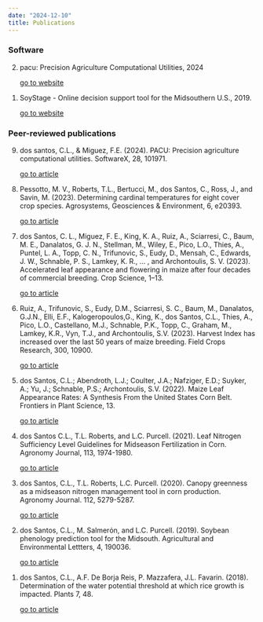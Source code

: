```yaml
---
date: "2024-12-10"
title: Publications
---
```


### Software

<ol reversed>

<li>

pacu: Precision Agriculture Computational Utilities, 2024

<a target="_blank" class="button-react" href="https://github.com/cldossantos/pacu"> go to website</a>

</li>


<li>

SoyStage - Online decision support tool for the Midsouthern U.S., 2019.

<a target="_blank" class="button-react" href="https://soystage.uark.edu/"> go to website</a>

</li>
</ol>

### Peer-reviewed publications

<ol reversed>

<li>

dos santos, C.L., & Miguez, F.E. (2024). PACU: Precision agriculture computational utilities. SoftwareX, 28, 101971.

<a class="button-react"  target="_blank" href="https://authors.elsevier.com/sd/article/S2352-7110(24)00341-8"> go to article</a>

</li>

<li>

Pessotto, M. V., Roberts, T.L., Bertucci, M., dos Santos, C., Ross, J., and Savin, M. (2023). Determining cardinal temperatures for eight cover crop species. Agrosystems, Geosciences & Environment, 6, e20393.

<a class="button-react"  target="_blank" href="https://acsess.onlinelibrary.wiley.com/doi/10.1002/agg2.20393"> go to article</a>

</li>

<li>

dos Santos, C. L., Miguez, F. E., King, K. A., Ruiz, A., Sciarresi, C., Baum, M. E., Danalatos, G. J. N., Stellman, M., Wiley, E., Pico, L.O., Thies, A., Puntel, L. A., Topp, C. N., Trifunovic, S., Eudy, D., Mensah, C., Edwards, J. W., Schnable, P. S., Lamkey, K. R., … , and Archontoulis, S. V. (2023). Accelerated leaf appearance and flowering in maize after four decades of commercial breeding. Crop Science, 1–13.

<a class="button-react"  target="_blank" href="https://acsess.onlinelibrary.wiley.com/doi/full/10.1002/csc2.21044"> go to article</a>

</li>

<li>

Ruiz, A., Trifunovic, S., Eudy, D.M., Sciarresi, S. C., Baum, M., Danalatos, G.J.N., Elli, E.F., Kalogeropoulos,G., King, K., dos Santos, C.L., Thies, A., Pico, L.O., Castellano, M.J., Schnable, P.K., Topp, C., Graham, M., Lamkey, K.R., Vyn, T.J., and Archontoulis, S.V. (2023). Harvest Index has increased over the last 50 years of maize breeding. Field Crops Research, 300, 10900.

<a class="button-react"  target="_blank" href="https://www.sciencedirect.com/science/article/pii/S0378429023001843"> go to article</a>

</li>

<li>

dos Santos, C.L.; Abendroth, L.J.; Coulter, J.A.; Nafziger, E.D.; Suyker, A.; Yu, J.; Schnable, P.S.; Archontoulis, S.V. (2022). Maize Leaf Appearance Rates: A Synthesis From the United States Corn Belt. Frontiers in Plant Science, 13.

<a class="button-react"  target="_blank" href="https://www.frontiersin.org/articles/10.3389/fpls.2022.872738/full"> go to article</a>

</li>

<li>

<p class="light flow-text">

dos Santos C.L., T.L. Roberts, and L.C. Purcell. (2021). Leaf Nitrogen Sufficiency Level Guidelines for Midseason Fertilization in Corn. Agronomy Journal, 113, 1974-1980.

<a class="button-react" target="_blank" href="https://acsess.onlinelibrary.wiley.com/doi/pdf/10.1002/agj2.20526"> go to article</a>

</li>

<li>

dos Santos, C.L., T.L. Roberts, L.C. Purcell. (2020). Canopy greenness as a midseason nitrogen management tool in corn production. Agronomy Journal. 112, 5279-5287.

<a class="button-react"  target="_blank" href="https://acsess.onlinelibrary.wiley.com/doi/10.1002/agj2.20443"> go to article</a>

</li>

<li>

dos Santos, C.L., M. Salmerόn, and L.C. Purcell. (2019). Soybean phenology prediction tool for the Midsouth. Agricultural and Environmental Lettters, 4, 190036.

<a class="button-react" target="_blank" href="https://acsess.onlinelibrary.wiley.com/doi/10.2134/ael2019.09.0036"> go to article</a>

</li>

<li>

dos Santos, C.L., A.F. De Borja Reis, P. Mazzafera, J.L. Favarin. (2018). Determination of the water potential threshold at which rice growth is impacted. Plants 7, 48.

<a class="button-react" target="_blank" href="https://www.mdpi.com/2223-7747/7/3/48"> go to article</a>

</li>

</ol>
